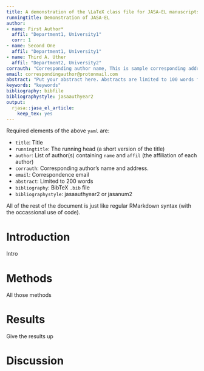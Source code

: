 ```yaml
---
title: A demonstration of the \LaTeX class file for JASA-EL manuscripts with Rmarkdown
runningtitle: Demonstration of JASA-EL
author:
- name: First Author*
  affil: "Department1, University1"
  corr: 1
- name: Second One
  affil: "Department1, University1"
- name: Third A. Uther
  affil: "Department2, University2"
corrauth: "Corresponding author name, This is sample corresponding address."
email: correspondingauthor@protonmail.com
abstract: "Put your abstract here. Abstracts are limited to 100 words for JASA-EL articles. Please no personal pronouns, also please do not use the words “new” and/or “novel” in the abstract. An article usually includes an abstract, a concise summary of the work covered at length in the main body of the article."
keywords: "keywords"
bibliography: bibfile
bibliographystyle: jasaauthyear2
output:
  rjasa::jasa_el_article:
    keep_tex: yes
---
```




Required elements of the above `yaml` are:

* `title`: Title
* `runningtitle`: The running head (a short version of the title)
* `author`: List of author(s) containing `name` and `affil` (the affiliation of each author)
* `corrauth`: Corresponding author's name and address.
* `email`: Correspondence email
* `abstract`: Limited to 200 words
* `bibliography`: BibTeX `.bib` file
* `bibliographystyle`: jasaauthyear2 or jasanum2

All of the rest of the document is just like regular RMarkdown syntax (with the occassional use of \LaTeX code).

# Introduction

Intro

# Methods

All those methods

# Results

Give the results up

# Discussion


